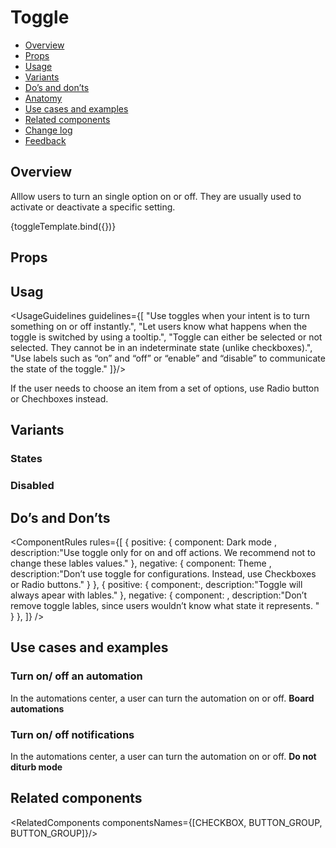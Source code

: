 
<Meta 
  title="Components/Toggles/Toggle" 
  component={Toggle} 
/>

<!--- Component template -->


<!--- Component documentation -->

# Toggle
- [Overview](#overview)
- [Props](#props)
- [Usage](#usage)
- [Variants](#variants)
- [Do’s and don’ts](#dos-and-donts)
- [Anatomy](#anatomy)
- [Use cases and examples](#use-cases-and-examples)
- [Related components](#related-components)
- [Change log](#change-log)
- [Feedback](#feedback)

## Overview
Alllow users to turn an single option on or off. They are usually used to activate or deactivate a specific setting.

<Canvas>
  <Story name="Overview">
    {toggleTemplate.bind({})}
  </Story>
</Canvas>

## Props
<ArgsTable of={Toggle} />

## Usag
<UsageGuidelines guidelines={[
  "Use toggles when your intent is to turn something on or off instantly.",
  "Let users know what happens when the toggle is switched by using a tooltip.",
  "Toggle can either be selected or not selected. They cannot be in an indeterminate state (unlike checkboxes).",
  "Use labels such as “on” and “off” or “enable” and “disable” to communicate the state of the toggle."
]}/>

<Tip title="Tip">
  If the user needs to choose an item from a set of options, use Radio button or Chechboxes instead.
</Tip>

## Variants
### States
<Canvas>
  <Story name="States">
    <MultipleStoryElementsWrapper className="monday-style-story-toggle_column">
      <Toggle isDefaultSelected={false} />
      <Toggle />
      </MultipleStoryElementsWrapper>
  </Story>
</Canvas>

### Disabled
<Canvas>
  <Story name="Disabled">
    <MultipleStoryElementsWrapper className="monday-style-story-toggle_column">
      <Toggle isDefaultSelected={false} isDisabled={true} />
      <Toggle isDisabled={true} />
    </MultipleStoryElementsWrapper>
  </Story>
</Canvas>


## Do’s and Don’ts
<ComponentRules
  rules={[
    {
      positive: {
        component:
          <MultipleStoryElementsWrapper className="monday-style-story-toggle_row">
            Dark mode <Toggle />
          </MultipleStoryElementsWrapper>,
        description:"Use toggle only for on and off actions. We recommend not to change these lables values."
      },
      negative: {
        component:
          <MultipleStoryElementsWrapper className="monday-style-story-toggle_row"> 
            Theme <Toggle offOverrideText="Light mode" onOverrideText="Dark mode" />
          </MultipleStoryElementsWrapper>,
        description:"Don’t use toggle for configurations. Instead, use Checkboxes or Radio buttons."
      }
    },
    {
      positive: {
        component:<Toggle  />,
        description:"Toggle will always apear with lables."
      },
      negative: {
        component:
        <MultipleStoryElementsWrapper className="monday-style-story-toggle_column">
          <Toggle offOverrideText="" /><Toggle onOverrideText="" offOverrideText="" />
        </MultipleStoryElementsWrapper>,
        description:"Don’t remove toggle lables, since users wouldn’t know what state it represents. "
      }
    },
  ]}
/>

## Use cases and examples

### Turn on/ off an automation
In the automations center, a user can turn the automation on or off.
<Canvas>
  <Story name="Turn on/ off an automation">
    <b>Board automations</b>
    <Toggle />
  </Story>
</Canvas>

### Turn on/ off notifications
In the automations center, a user can turn the automation on or off.
<Canvas>
  <Story name="Turn on/ off an notifications">
    <b>Do not diturb mode</b>
    <Toggle ariaControls="asdsad" isDefaultSelected={false} />
  </Story>
</Canvas>

## Related components
<RelatedComponents componentsNames={[CHECKBOX, BUTTON_GROUP, BUTTON_GROUP]}/>